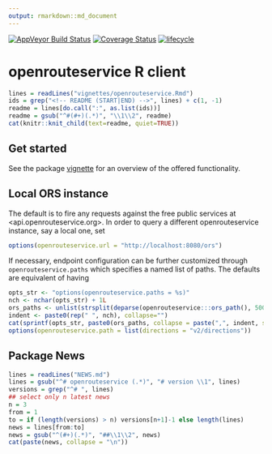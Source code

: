```yaml
---
output: rmarkdown::md_document
---
```


[![AppVeyor Build Status](https://ci.appveyor.com/api/projects/status/github/GIScience/openrouteservice-r?branch=master&svg=true)](https://ci.appveyor.com/project/aoles/openrouteservice-r)
[![Coverage Status](https://img.shields.io/codecov/c/github/GIScience/openrouteservice-r/master.svg)](https://codecov.io/github/GIScience/openrouteservice-r?branch=master)
[![lifecycle](https://lifecycle.r-lib.org/articles/figures/lifecycle-experimental.svg)](https://lifecycle.r-lib.org/articles/stages.html#experimental)

# openrouteservice R client

```r
lines = readLines("vignettes/openrouteservice.Rmd")
ids = grep("<!-- README (START|END) -->", lines) + c(1, -1)
readme = lines[do.call(":", as.list(ids))]
readme = gsub("^#(#+)(.*)", "\\1\\2", readme)
cat(knitr::knit_child(text=readme, quiet=TRUE))
```

## Get started

See the package
[vignette](https://giscience.github.io/openrouteservice-r/articles/openrouteservice.html)
for an overview of the offered functionality.

## Local ORS instance

The default is to fire any requests against the free public services at
<api.openrouteservice.org>. In order to query a different openrouteservice
instance, say a local one, set

```r
options(openrouteservice.url = "http://localhost:8080/ors")
```

If necessary, endpoint configuration can be further customized through
`openrouteservice.paths` which specifies a named list of paths. The defaults are
equivalent of having

```r
opts_str <- "options(openrouteservice.paths = %s)"
nch <- nchar(opts_str) + 1L
ors_paths <- unlist(strsplit(deparse(openrouteservice:::ors_path(), 500L), ","))
indent <- paste0(rep(" ", nch), collapse="")
cat(sprintf(opts_str, paste0(ors_paths, collapse = paste(",", indent, sep="\n"))))
options(openrouteservice.path = list(directions = "v2/directions"))
```

## Package News

```r
lines = readLines("NEWS.md")
lines = gsub("^# openrouteservice (.*)", "# version \\1", lines)
versions = grep("^# ", lines)
## select only n latest news
n = 3
from = 1
to = if (length(versions) > n) versions[n+1]-1 else length(lines)
news = lines[from:to]
news = gsub("^(#+)(.*)", "##\\1\\2", news)
cat(paste(news, collapse = "\n"))
```
